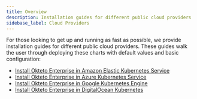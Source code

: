 ```yaml
---
title: Overview
description: Installation guides for different public cloud providers
sidebase_label: Cloud Providers
---
```


For those looking to get up and running as fast as possible, we provide installation guides for different public cloud providers. These guides walk the user through deploying these charts with default values and basic configuration:

- [Install Okteto Enterprise in Amazon Elastic Kubernetes Service](/docs/enterprise/eks/)
- [Install Okteto Enterprise in Azure Kubernetes Service](/docs/enterprise/aks/)
- [Install Okteto Enterprise in Google Kubernetes Engine](/docs/enterprise/gke/)
- [Install Okteto Enterprise in DigitalOcean Kubernetes](/docs/enterprise/do/)
